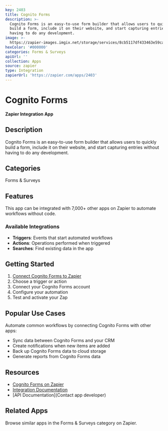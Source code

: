```yaml
---
key: 2403
title: Cognito Forms
description: >-
  Cognito Forms is an easy-to-use form builder that allows users to quickly
  build a form, include it on their website, and start capturing entries without
  having to do any development.
image: >-
  https://zapier-images.imgix.net/storage/services/8cb5117df433463e59ca368732335ea2.png?auto=format%2Ccompress&ixlib=python-3.0.0&q=50
hexColor: '#000000'
categories: Forms & Surveys
apiUrl: ''
collection: Apps
source: zapier
type: Integration
zapierUrl: 'https://zapier.com/apps/2403'
---
```

# Cognito Forms

**Zapier Integration App**

## Description

Cognito Forms is an easy-to-use form builder that allows users to quickly build a form, include it on their website, and start capturing entries without having to do any development.

## Categories

Forms & Surveys

## Features

This app can be integrated with 7,000+ other apps on Zapier to automate workflows without code.

### Available Integrations

- **Triggers**: Events that start automated workflows
- **Actions**: Operations performed when triggered
- **Searches**: Find existing data in the app

## Getting Started

1. [Connect Cognito Forms to Zapier](https://zapier.com/apps/2403)
2. Choose a trigger or action
3. Connect your Cognito Forms account
4. Configure your automation
5. Test and activate your Zap

## Popular Use Cases

Automate common workflows by connecting Cognito Forms with other apps:

- Sync data between Cognito Forms and your CRM
- Create notifications when new items are added
- Back up Cognito Forms data to cloud storage
- Generate reports from Cognito Forms data

## Resources

- [Cognito Forms on Zapier](https://zapier.com/apps/2403)
- [Integration Documentation](https://zapier.com/apps/2403/integrations)
- [API Documentation](Contact app developer)

## Related Apps

Browse similar apps in the Forms & Surveys category on Zapier.
